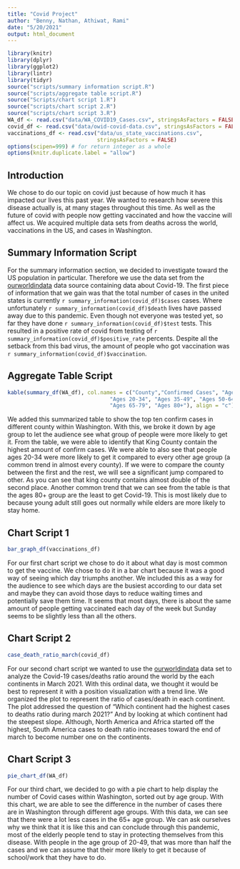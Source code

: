 ```yaml
---
title: "Covid Project"
author: "Benny, Nathan, Athiwat, Rami"
date: "5/20/2021"
output: html_document
---
```


```r
library(knitr)
library(dplyr)
library(ggplot2)
library(lintr)
library(tidyr)
source("scripts/summary information script.R")
source("scripts/aggregate table script.R")
source("Scripts/chart script 1.R")
source("scripts/chart script 2.R")
source("scripts/chart script 3.R")
WA_df <- read.csv("data/WA_COVID19_Cases.csv", stringsAsFactors = FALSE)
covid_df <- read.csv("data/owid-covid-data.csv", stringsAsFactors = FALSE)
vaccinations_df <- read.csv("data/us_state_vaccinations.csv",
                            stringsAsFactors = FALSE)
options(scipen=999) # for return integer as a whole
options(knitr.duplicate.label = "allow")
```

## Introduction

We chose to do our topic on covid just because of how much it has impacted our lives this past year. We wanted to research how severe this disease actually is, at many stages throughout this time. As well as the future of covid with people now getting vaccinated and how the vaccine will affect us. We acquired multiple data sets from deaths across the world, vaccinations in the US, and cases in Washington.

## Summary Information Script

For the summary information section, we decided to investigate toward the US population in particular. Therefore we use the data set from the [ourworldindata](https://ourworldindata.org/coronavirus-source-data) data source containing data about Covid-19. The first piece of information that we gain was that the total number of cases in the united states is currently `r summary_information(covid_df)$cases` cases. Where unfortunately `r summary_information(covid_df)$death` lives have passed away due to this pandemic. Even though not everyone was tested yet, so far they have done `r summary_information(covid_df)$test` tests. This resulted in a positive rate of covid from testing of `r summary_information(covid_df)$positive_rate` percents. Despite all the setback from this bad virus, the amount of people who got vaccination was `r summary_information(covid_df)$vaccination`. 

## Aggregate Table Script
```r
kable(summary_df(WA_df), col.names = c("County","Confirmed Cases", "Ages 0-19", 
                                "Ages 20-34", "Ages 35-49", "Ages 50-64", 
                                "Ages 65-79", "Ages 80+"), align = "c")
```

We added this summarized table to show the top ten confirm cases in different county within Washington. With this, we broke it down by age group to let the audience see what group of people were more likely to get it. From the table, we were able to identify that King County contain the highest amount of confirm cases. We were able to also see that people ages 20-34 were more likely to get it compared to every other age group (a common trend in almost every county). If we were to compare the county between the first and the rest, we will see a significant jump compared to other. As you can see that king county contains almost double of the second place. Another common trend that we can see from the table is that the ages 80+ group are the least to get Covid-19. This is most likely due to because young adult still goes out normally while elders are more likely to stay home. 


## Chart Script 1
```r
bar_graph_df(vaccinations_df)
```

For our first chart script we chose to do it about what day is most common to get the vaccine. We chose to do it in a bar chart because it was a good way of seeing which day triumphs another. We included this as a way for the audience to see which days are the busiest according to our data set and maybe they can avoid those days to reduce waiting times and potentially save them time. It seems that most days, there is about the same amount of people getting vaccinated each day of the week but Sunday seems to be slightly less than all the others.


##  Chart Script 2
```r
case_death_ratio_march(covid_df)
```

For our second chart script we wanted to use the [ourworldindata](https://ourworldindata.org/coronavirus-source-data) data set to analyze the Covid-19 cases/deaths ratio around the world by the each continents in March 2021. With this ordinal data, we thought it would be best to represent it with a position visualization with a trend line. We organized the plot to represent the ratio of cases/death in each continent. The plot addressed the question of "Which continent had the highest cases to deaths ratio during march 2021?" And by looking at which continent had the steepest slope. Although, North America and Africa started off the highest, South America cases to death ratio increases toward the end of march to become number one on the continents. 


##  Chart Script 3
```r
pie_chart_df(WA_df)
```

For our third chart, we decided to go with a pie chart to help display the number of Covid cases within Washington, sorted out by age group. With this chart, we are able to see the difference in the number of cases there are in Washington through different age groups. With this data, we can see that there were a lot less cases in the 65+ age group. We can ask ourselves why we think that it is like this and can conclude through this pandemic, most of the elderly people tend to stay in protecting themselves from this disease. With people in the age group of 20-49, that was more than half the cases and we can assume that their more likely to get it because of school/work that they have to do.

